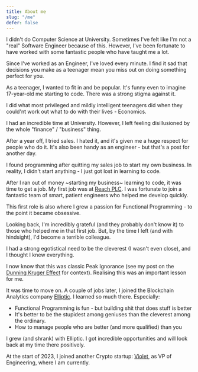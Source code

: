 ```yaml
---
title: About me
slug: "/me"
defer: false
---
```

I didn't do Computer Science at University.
Sometimes I've felt like I'm not a "real" Software Engineer because of this.
However, I've been fortunate to have worked with some fantastic people who have taught me a lot.

Since I've worked as an Engineer, I've loved every minute.
I find it sad that decisions you make as a teenager mean you miss out on doing something perfect for you.

As a teenager, I wanted to fit in and be popular.
It's funny even to imagine 17-year-old me starting to code.
There was a strong stigma against it.

I did what most privileged and mildly intelligent teenagers did when they could'nt work out what to do with their lives - Economics.

I had an incredible time at University.
However, I left feeling disillusioned by the whole "finance" / "business" thing.

After a year off, I tried sales.
I hated it, and it's given me a huge respect for people who do it.
It's also been handy as an engineer - but that's a post for another day.

I found programming after quitting my sales job to start my own business.
In reality, I didn't start anything - I just got lost in learning to code.

After I ran out of money ~starting my business~ learning to code, it was time to get a job.
My first job was at [Reach PLC](https://www.reachplc.com/).
I was fortunate to join a fantastic team of smart, patient engineers who helped me develop quickly.

This first role is also where I grew a passion for Functional Programming - to the point it became obsessive.

Looking back, I'm incredibly grateful (and they probably don't know it) to those who helped me in that first job.
But, by the time I left (and with hindsight), I'd become a terrible colleague.

I had a strong egotistical need to be the cleverest (I wasn't even close), and I thought I knew everything.

I now know that this was classic Peak Ignorance (see my post on the [Dunning Kruger Effect](/the-dunning-kruger-radar) for context).
Realising this was an important lesson for me.

It was time to move on.
A couple of jobs later, I joined the Blockchain Analytics company [Elliptic](https://www.elliptic.co).
I learned so much there. Especially:
- Functional Programming is fun - but building shit that does stuff is better
- It's better to be the stupidest among geniuses than the cleverest among the ordinary.
- How to manage people who are better (and more qualified) than you

I grew (and shrank) with Elliptic. I got incredible opportunities and will look back at my time there positively.

At the start of 2023, I joined another Crypto startup: [Violet](https://violet.co), as VP of Engineering, where I am currently.
